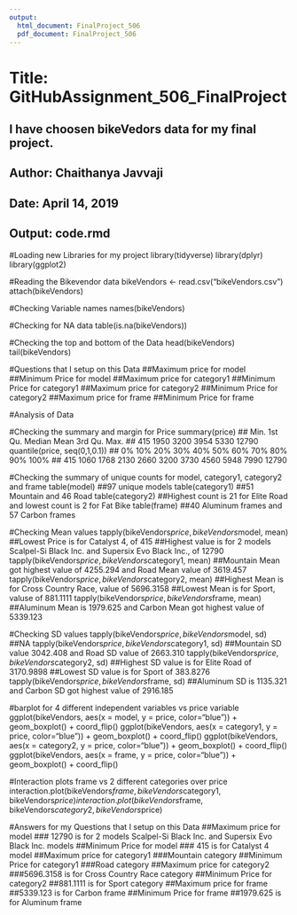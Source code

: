 ---
output:
  html_document: FinalProject_506
  pdf_document: FinalProject_506
---
# Title: GitHubAssignment_506_FinalProject #
## I have choosen bikeVedors data for my final project. ##
## Author: Chaithanya Javvaji ##
## Date: April 14, 2019 ##
## Output: code.rmd ##
#Loading new Libraries for my project
library(tidyverse)
library(dplyr)
library(ggplot2)

#Reading the Bikevendor data
bikeVendors <- read.csv("bikeVendors.csv")
attach(bikeVendors)

#Checking Variable names
names(bikeVendors)

#Checking for NA data
table(is.na(bikeVendors))

#Checking the top and bottom of the Data
head(bikeVendors)
tail(bikeVendors)

#Questions that I setup on this Data
##Maximum price for model
##Minimum Price for model
##Maximum price for category1
##Minimum Price for category1
##Maximum price for category2
##Minimum Price for category2
##Maximum price for frame
##Minimum Price for frame

#Analysis of Data

#Checking the summary and margin for Price 
summary(price)
##   Min. 1st Qu.  Median    Mean 3rd Qu.    Max. 
##   415    1950    3200    3954    5330   12790 
quantile(price, seq(0,1,0.1))
##    0%   10%   20%   30%   40%   50%   60%   70%   80%   90%  100% 
##   415  1060  1768  2130  2660  3200  3730  4560  5948  7990 12790 

#Checking the summary of unique counts for model, category1, category2 and frame
table(model)
##97 unique models
table(category1)
##51 Mountain and 46 Road 
table(category2)
##Highest count is 21 for Elite Road and lowest count is 2 for Fat Bike
table(frame)
##40 Aluminum frames and 57 Carbon frames

#Checking Mean values
tapply(bikeVendors$price, bikeVendors$model, mean)
##Lowest Price is for Catalyst 4, of 415
##Highest value is for 2 models Scalpel-Si Black Inc. and Supersix Evo Black Inc., of 12790
tapply(bikeVendors$price, bikeVendors$category1, mean)
##Mountain Mean got highest value of 4255.294 and Road Mean value of 3619.457
tapply(bikeVendors$price, bikeVendors$category2, mean)
##Highest Mean is for Cross Country Race, value of 5696.3158 
##Lowest Mean is for Sport, valuse of 881.1111 
tapply(bikeVendors$price, bikeVendors$frame, mean)
##Aluminum Mean is 1979.625 and Carbon Mean got highest value of 5339.123 

#Checking SD values
tapply(bikeVendors$price, bikeVendors$model, sd)
##NA
tapply(bikeVendors$price, bikeVendors$category1, sd)
##Mountain SD value 3042.408 and Road SD value of 2663.310
tapply(bikeVendors$price, bikeVendors$category2, sd)
##Highest SD value is for Elite Road of 3170.9898 
##Lowest SD value is for Sport of 383.8276 
tapply(bikeVendors$price, bikeVendors$frame, sd)
##Aluminum SD is 1135.321 and Carbon SD got highest value of 2916.185 

#barplot for 4 different independent variables vs price variable
ggplot(bikeVendors, aes(x = model, y = price, color="blue")) + geom_boxplot() + coord_flip()
ggplot(bikeVendors, aes(x = category1, y = price, color="blue")) + geom_boxplot() + coord_flip()
ggplot(bikeVendors, aes(x = category2, y = price, color="blue")) + geom_boxplot() + coord_flip()
ggplot(bikeVendors, aes(x = frame, y = price, color="blue")) + geom_boxplot() + coord_flip()  

#Interaction plots frame vs 2 different categories over price 
interaction.plot(bikeVendors$frame, bikeVendors$category1, bikeVendors$price)
interaction.plot(bikeVendors$frame, bikeVendors$category2, bikeVendors$price)

#Answers for my Questions that I setup on this Data
##Maximum price for model
### 12790 is for 2 models Scalpel-Si Black Inc. and Supersix Evo Black Inc. models
##Minimum Price for model
### 415 is for Catalyst 4 model
##Maximum price for category1
###Mountain category
##Minimum Price for category1
###Road category
##Maximum price for category2
###5696.3158 is for Cross Country Race category
##Minimum Price for category2
##881.1111 is for Sport category 
##Maximum price for frame
##5339.123 is for Carbon frame
##Minimum Price for frame
##1979.625 is for Aluminum  frame 



